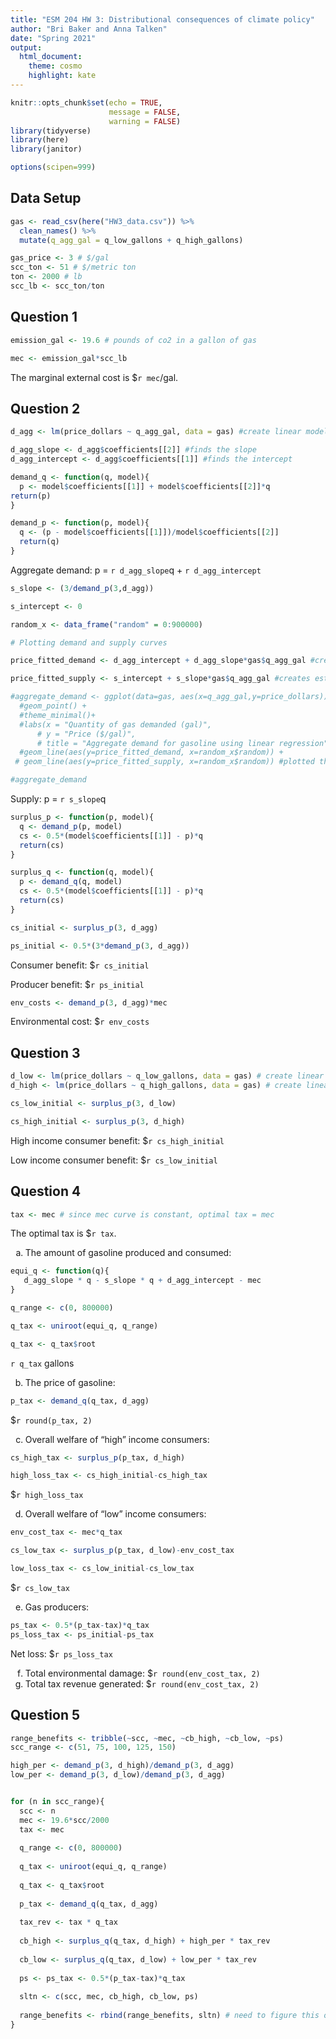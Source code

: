 ```yaml
---
title: "ESM 204 HW 3: Distributional consequences of climate policy"
author: "Bri Baker and Anna Talken"
date: "Spring 2021"
output:
  html_document:
    theme: cosmo
    highlight: kate
---
```


```r
knitr::opts_chunk$set(echo = TRUE, 
                      message = FALSE,
                      warning = FALSE)
library(tidyverse)
library(here)
library(janitor)

options(scipen=999)
```

## Data Setup
```r
gas <- read_csv(here("HW3_data.csv")) %>% 
  clean_names() %>% 
  mutate(q_agg_gal = q_low_gallons + q_high_gallons)

gas_price <- 3 # $/gal
scc_ton <- 51 # $/metric ton
ton <- 2000 # lb
scc_lb <- scc_ton/ton

```


## Question 1
```r
emission_gal <- 19.6 # pounds of co2 in a gallon of gas

mec <- emission_gal*scc_lb

```

The marginal external cost is $`r mec`/gal.


## Question 2

```r
d_agg <- lm(price_dollars ~ q_agg_gal, data = gas) #create linear model

d_agg_slope <- d_agg$coefficients[[2]] #finds the slope
d_agg_intercept <- d_agg$coefficients[[1]] #finds the intercept

demand_q <- function(q, model){
  p <- model$coefficients[[1]] + model$coefficients[[2]]*q
return(p)
}

demand_p <- function(p, model){
  q <- (p - model$coefficients[[1]])/model$coefficients[[2]]
  return(q)
}

```

Aggregate demand: p = `r d_agg_slope`q + `r d_agg_intercept`

```r
s_slope <- (3/demand_p(3,d_agg))

s_intercept <- 0
```

```r
random_x <- data_frame("random" = 0:900000)
```

```r
# Plotting demand and supply curves

price_fitted_demand <- d_agg_intercept + d_agg_slope*gas$q_agg_gal #creates estimated line for demand

price_fitted_supply <- s_intercept + s_slope*gas$q_agg_gal #creates estimated line for supply

#aggregate_demand <- ggplot(data=gas, aes(x=q_agg_gal,y=price_dollars))+
  #geom_point() +
  #theme_minimal()+
  #labs(x = "Quantity of gas demanded (gal)",
      # y = "Price ($/gal)",
      # title = "Aggregate demand for gasoline using linear regression") +
  #geom_line(aes(y=price_fitted_demand, x=random_x$random)) +
 # geom_line(aes(y=price_fitted_supply, x=random_x$random)) #plotted the fitted relationship on the graph

#aggregate_demand

```

Supply: p = `r s_slope`q

```r

surplus_p <- function(p, model){
  q <- demand_p(p, model)
  cs <- 0.5*(model$coefficients[[1]] - p)*q
  return(cs)
}

surplus_q <- function(q, model){
  p <- demand_q(q, model)
  cs <- 0.5*(model$coefficients[[1]] - p)*q
  return(cs)
}

cs_initial <- surplus_p(3, d_agg)

ps_initial <- 0.5*(3*demand_p(3, d_agg))

```

Consumer benefit: $`r cs_initial`

Producer benefit: $`r ps_initial`

```r
env_costs <- demand_p(3, d_agg)*mec
```

Environmental cost: $`r env_costs`


## Question 3

```r

d_low <- lm(price_dollars ~ q_low_gallons, data = gas) # create linear model for low
d_high <- lm(price_dollars ~ q_high_gallons, data = gas) # create linear model for high

cs_low_initial <- surplus_p(3, d_low)

cs_high_initial <- surplus_p(3, d_high)

```

High income consumer benefit: $`r cs_high_initial`

Low income consumer benefit: $`r cs_low_initial`


## Question 4

```r

tax <- mec # since mec curve is constant, optimal tax = mec

```

The optimal tax is $`r tax`.

(a) The amount of gasoline produced and consumed:
```r
equi_q <- function(q){
   d_agg_slope * q - s_slope * q + d_agg_intercept - mec
}

q_range <- c(0, 800000)

q_tax <- uniroot(equi_q, q_range)

q_tax <- q_tax$root

```

`r q_tax` gallons

(b) The price of gasoline:
```r

p_tax <- demand_q(q_tax, d_agg)

```

$`r round(p_tax, 2)`


(c) Overall welfare of "high" income consumers: 
```r
cs_high_tax <- surplus_p(p_tax, d_high)

high_loss_tax <- cs_high_initial-cs_high_tax

```
$`r high_loss_tax`


(d) Overall welfare of "low" income consumers:
```r
env_cost_tax <- mec*q_tax

cs_low_tax <- surplus_p(p_tax, d_low)-env_cost_tax

low_loss_tax <- cs_low_initial-cs_low_tax

```
$`r cs_low_tax`


(e) Gas producers:
```r

ps_tax <- 0.5*(p_tax-tax)*q_tax
ps_loss_tax <- ps_initial-ps_tax

```
Net loss: $`r ps_loss_tax`

(f) Total environmental damage: $`r round(env_cost_tax, 2)`
(g) Total tax revenue generated: $`r round(env_cost_tax, 2)`



## Question 5

```r
range_benefits <- tribble(~scc, ~mec, ~cb_high, ~cb_low, ~ps)
scc_range <- c(51, 75, 100, 125, 150)

high_per <- demand_p(3, d_high)/demand_p(3, d_agg)
low_per <- demand_p(3, d_low)/demand_p(3, d_agg)


for (n in scc_range){
  scc <- n
  mec <- 19.6*scc/2000
  tax <- mec
  
  q_range <- c(0, 800000)
  
  q_tax <- uniroot(equi_q, q_range)
  
  q_tax <- q_tax$root
  
  p_tax <- demand_q(q_tax, d_agg)
  
  tax_rev <- tax * q_tax
  
  cb_high <- surplus_q(q_tax, d_high) + high_per * tax_rev
  
  cb_low <- surplus_q(q_tax, d_low) + low_per * tax_rev
  
  ps <- ps_tax <- 0.5*(p_tax-tax)*q_tax
  
  sltn <- c(scc, mec, cb_high, cb_low, ps)
  
  range_benefits <- rbind(range_benefits, sltn) # need to figure this out???? why does it overwrite the names?
}
  

```


